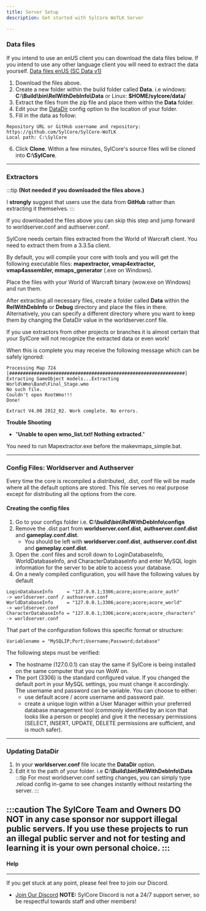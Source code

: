 ```yaml
---
title: Server Setup
description: Get started with SylCore WoTLK Server

---
```


### Data files
If you intend to use an enUS client you can download the data files below. If you intend to use any other language client you will need to extract the data yourself.
[Data files enUS (SC Data v1)](https://github.com/SylCore/WoW-3.3.5a-Data/releases/tag/Release)

   1. Download the files above.
   2. Create a new folder within the build folder called **Data**. i.e windows: **C:\Build\bin\RelWithDebInfo\Data** or Linux: **$HOME/sylcore/data/**
   3. Extract the files from the zip file and place them within the **Data** folder.
   4. Edit your the [DataDir]() config option to the location of your folder.
   5. Fill in the data as follow:
   ```
   Repository URL or GitHub username and repository: https://github.com/SylCore/SylCore-WoTLK
   Local path: C:\SylCore
   ```
   6. Click **Clone**. Within a few minutes, SylCore's source files will be cloned into **C:\SylCore**.
---

### Extractors

:::tip
**(Not needed if you downloaded the files above.)**

I **strongly** suggest that users use the data from **GitHub** rather than extracting it themselves.
:::


If you downloaded the files above you can skip this step and jump forward to worldserver.conf and authserver.conf.


SylCore needs certain files extracted from the World of Warcraft client. You need to extract them from a 3.3.5a client.

By default, you will compile your core with tools and you will get the following executable files: **mapextractor, vmap4extractor, vmap4assembler, mmaps_generator** (.exe on Windows).

Place the files with your World of Warcraft binary (wow.exe on Windows) and run them.

After extracting all necessary files, create a folder called **Data** within the **RelWithDebInfo** or **Debug** directory and place the files in there. Alternatively, you can specify a different directory where you want to keep them by changing the DataDir value in the worldserver.conf file.

If you use extractors from other projects or branches it is almost certain that your SylCore will not recognize the extracted data or even work!

When this is complete you may receive the following message which can be safely ignored:
```plaintext
Processing Map 724
[################################################################]
Extracting GameObject models...Extracting World\Wmo\Band\Final_Stage.wmo
No such file.
Couldn't open RootWmo!!!
Done!
  
Extract V4.00 2012_02. Work complete. No errors.
```

**Trouble Shooting**

   - "**Unable to open wmo_list.txt! Nothing extracted**."

You need to run Mapextractor.exe before the makevmaps_simple.bat.

---


### Config Files: Worldserver and Authserver
Every time the core is recompiled a distributed, .dist, conf file will be made where all the default options are stored. This file serves no real purpose except for distributing all the options from the core.

#### Creating the config files
   1. Go to your configs folder i.e. **C:\build\bin\RelWithDebInfo\configs**
   2. Remove the .dist part from **worldserver.conf.dist**, **authserver.conf.dist** and **gameplay.conf.dist**.
      - You should be left with **worldserver.conf.dist**, **authserver.conf.dist** and **gameplay.conf.dist**.
   3. Open the .conf files and scroll down to LoginDatabaseInfo, WorldDatabaseInfo, and CharacterDatabaseInfo and enter MySQL login information for the server to be able to access your database.
   4. On a newly compiled configuration, you will have the following values by default
```plaintext
LoginDatabaseInfo     = "127.0.0.1;3306;acore;acore;acore_auth"         -> worldserver.conf / authserver.conf
WorldDatabaseInfo     = "127.0.0.1;3306;acore;acore;acore_world"        -> worldserver.conf
CharacterDatabaseInfo = "127.0.0.1;3306;acore;acore;acore_characters"   -> worldserver.conf
```
That part of the configuration follows this specific format or structure:

```plaintext
Variablename = "MySQLIP;Port;Username;Password;database"  
```

The following steps must be verified:
   - The hostname (127.0.0.1) can stay the same if SylCore is being installed on the same computer that you run WoW on.
   - The port (3306) is the standard configured value. If you changed the default port in your MySQL settings, you must change it accordingly. The username and password can be variable. You can choose to either:
      - use default acore / acore username and password pair.
      - create a unique login within a User Manager within your preferred database management tool (commonly identified by an icon that looks like a person or people) and give it the necessary permissions (SELECT, INSERT, UPDATE, DELETE permissions are sufficient, and is much safer).

---

### Updating DataDir
   1. In your **worldserver.conf** file locate the **DataDir** option.
   2. Edit it to the path of your folder. i.e **C:\Build\bin\RelWithDebInfo\Data**
:::tip
For most worldserver.conf setting changes, you can simply type .reload config in-game to see changes instantly without restarting the server.
:::

:::caution
The SylCore Team and Owners DO NOT in any case sponsor nor support illegal public servers. If you use these projects to run an illegal public server and not for testing and learning it is your own personal choice.
:::
---

#### Help
---
If you get stuck at any point, please feel free to join our Discord.

   - [Join Our Discord](https://discord.gg/BQBD5MqspY) **NOTE:** SylCore Discord is not a 24/7 support server, so be respectful towards staff and other members!